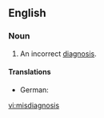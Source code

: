 ==English==
===Noun===
{{en-noun|misdiagnoses}}

#An incorrect [[diagnosis]].

====Translations====
{{trans-top|An incorrect diagnosis}}
* German: {{t-|de|Fehldiagnose|f}}
{{trans-mid}}
{{trans-bottom}}

[[vi:misdiagnosis]]